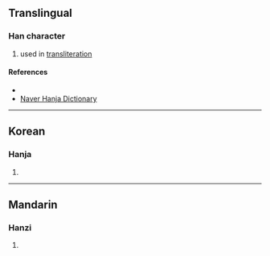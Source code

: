 {{character info/new}}
==Translingual==

===Han character===
{{Han char|rn=30|rad=口|as=06|sn=9|four=|canj=RPCSH|ids=⿱叱分}}

# used in [[transliteration]]

====References====
* {{Han ref|kx=0189.271|dj=0409.140|hdz=10620.051|uh=54DB|ud=21723}}
* [http://hanja.naver.com/hanja?q=%E5%93%9B Naver Hanja Dictionary]

----

==Korean==

===Hanja===
{{ko-hanja|hangeul=[[뿐]]|rv=ppun|mr=ppun|y=ppwun}}

# {{defn|ko}}

----

==Mandarin==

===Hanzi===
{{cmn-hanzi|pin=[[fēn]] ([[fen1]])|wg=fen<sup>1</sup>}}

# {{defn|lang=cmn|sort=口06}}